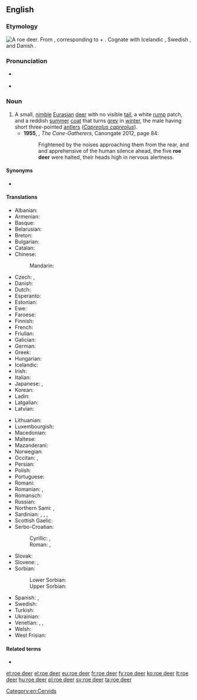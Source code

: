{{also|roedeer|roe-deer}}
==English==
{{wikipedia}}

===Etymology===
[[Image:Capreolus capreolus (Marek Szczepanek).jpg|thumb|A roe deer.]]
From {{etyl|ang|en}} {{m|ang|rāhdēor||roe deer}}, corresponding to {{m|en|roe}} + {{m|en|deer}}. Cognate with Icelandic {{m|is|rádýr}}, Swedish {{m|sv|rådjur}}, {{cog|no|-}} and Danish {{m|da|rådyr}}.

===Pronunciation===
* {{a|UK}} {{IPA|/ˈɹəʊˌdɪə/|lang=en}}
* {{audio|en-uk-roe deer.ogg|Audio (UK)|lang=en}}

===Noun===
{{en-noun|roe deer}}

# A small, [[nimble]] [[Eurasian]] [[deer]] with no visible [[tail]], a white [[rump]] patch, and a reddish [[summer]] [[coat]] that turns [[grey]] in [[winter]], the male having short three-pointed [[antlers]] (''[[Capreolus capreolus]]'').
#* '''1955''', {{w|Robin Jenkins}}, ''The Cone-Gatherers'', Canongate 2012, page 84:
#*: Frightened by the noises approaching them from the rear, and and apprehensive of the human silence ahead, the five '''roe deer''' were halted, their heads high in nervous alertness.

====Synonyms====
* {{l|en|roe}}

====Translations====
{{trans-top|small deer species, ''Capreolus capreolus''}}
* Albanian: {{t|sq|kaprolli}}
* Armenian: {{t+|hy|այծյամ}}
* Basque: {{t+|eu|orkatz}}
* Belarusian: {{t|be|казу́ля|f}}
* Breton: {{t+|br|yourc’h}}
* Bulgarian: {{t+|bg|съ̀рна}}
* Catalan: {{t|ca|cabirol|m}}
* Chinese:
*: Mandarin: {{t+|cmn|西方狍|tr=xīfāngpáo|sc=Hani}}
* Czech: {{t+|cs|srna|f}}, {{t+|cs|srnec|m}}
* Danish: {{t|da|rådyr}}
* Dutch: {{t+|nl|ree|m}}
* Esperanto: {{t|eo|kapreolo}}
* Estonian: {{t|et|metskits}}
* Ewe: {{t|ee|afia|n}}
* Faroese: {{t|fo|rádýr}}
* Finnish: {{t+|fi|metsäkauris}}
* French: {{t+|fr|chevreuil|m}}
* Friulian: {{t|fur|cjavrûl}}
* Galician: {{t+|gl|corzo|m}}
* German: {{t+|de|Reh|n}}
* Greek: {{t+|el|ζαρκάδι|n}}
* Hungarian: {{t+|hu|őz}}
* Icelandic: {{t|is|rádýr}}
* Irish: {{t|ga|fia odhar|m}}
* Italian: {{t+|it|capriolo|m}}
* Japanese: {{t+|ja|麕|tr=[[ノロ]], noro|sc=Jpan}}, {{t|ja|麕鹿|tr=[[ノロジカ]], norojika|sc=Jpan}}
* Korean: {{t+|ko|노루|sc=Hang}}
* Ladin: {{t|lld|capriol}}
* Latgalian: {{t|ltg|meža koza|f}}
* Latvian: {{t|lv|stirna}}
{{trans-mid}}
* Lithuanian: {{t|lt|stirna|f}}
* Luxembourgish: {{t|lb|Réi|n}}
* Macedonian: {{t|mk|срна}}
* Maltese: {{t|mt|ċerfa}}
* Mazanderani: {{t|mzn|شوکا}}
* Norwegian: {{t+|no|rådyr|n}}
* Occitan: {{t+|oc|cabiròl}}, {{t+|oc|cabròl}}
* Persian: {{t+|fa|شوکا|tr=šukâ|sc=fa-Arab}}
* Polish: {{t+|pl|sarna}}
* Portuguese: {{t+|pt|corço|m}}
* Romani: {{t|rom|kaperiwara|f}}
* Romanian: {{t+|ro|căprior|m}}, {{t+|ro|căprioară|f}}
* Romansch: {{t|rom|chavriel}}
* Russian: {{t+|ru|косу́ля|f}}
* Northern Sami: {{t-check|se|ruoigu}}, {{t-check|se|vuovderuoigu}}
* Sardinian: {{t|sc|crabiolu}}, {{t|sc|bettu}}, {{t|sc|betta}}, {{t|sc|crabolu}}
* Scottish Gaelic: {{t|gd|earb|f}}
* Serbo-Croatian:
*: Cyrillic: {{t|sh|срна|f}}, {{t|sh|срндаћ|m}}
*: Roman: {{t+|sh|srna|f}}, {{t+|sh|srndać|m}}
* Slovak: {{t|sk|srna|f}}
* Slovene: {{t|sl|srna|f}}, {{t|sl|srnjak|m}}
* Sorbian:
*: Lower Sorbian: {{t|dsb|sarna|f}}
*: Upper Sorbian: {{t|hsb|sarna|f}}
* Spanish: {{t|es|corzo|m}}, {{t|es|capreolo}}
* Swedish: {{t+|sv|rådjur}}
* Turkish: {{t+|tr|karaca}}
* Ukrainian: {{t|uk|козу́ля|f}}
* Venetian: {{t|vec|caoriól}}, {{t|vec|cavriól}}, {{t|vec|cavriòło}}
* Welsh: {{t+|cy|iwrch|m}}
* West Frisian: {{t+|fy|ree}}
{{trans-bottom}}

====Related terms====
* {{l|en|roebuck}}

[[Category:en:Cervids]]

[[et:roe deer]]
[[el:roe deer]]
[[eu:roe deer]]
[[fr:roe deer]]
[[fy:roe deer]]
[[ko:roe deer]]
[[lt:roe deer]]
[[hu:roe deer]]
[[pl:roe deer]]
[[sv:roe deer]]
[[ta:roe deer]]